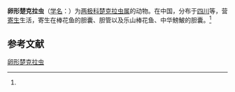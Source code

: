 {{Speciesbox
| name = 卵形楚克拉虫
| status = 
| status_system = 
| image = 
| genus = Zschokkella
| species = oviformis
| authority = (Ma, Dong et Wang, 1982)<ref name='id9275'>{{cite web| url =http://www.bioinfo.cn/db05/BjdwSpecies.php?action=view&id=9275| title =卵形楚克拉虫| work =《中国动物物种编目数据库》| publisher =中国科学院微生物研究所| author =中国科学院动物研究所| accessdate =2009-04-16| deadurl =yes| archiveurl =https://web.archive.org/web/20160305033012/http://www.bioinfo.cn/db05/BjdwSpecies.php?action=view&id=9275| archivedate =2016-03-05}}</ref>
}}

'''卵形楚克拉虫'''（[[学名|学名]]：{{lang|la|''Zschokkella oviformis''}}）为[[两极科|两极科]][[楚克拉虫属|楚克拉虫属]]的动物。在中国，分布于[[四川|四川]]等，营[[寄生|寄生]]生活，寄生在棒花鱼的胆囊、胆管以及乐山棒花鱼、中华鰟鮍的胆囊。<ref name='id9275'/>

== 参考文献 ==
{{reflist}}

{{Wikispecies|Zschokkella oviformis}}

[[Category:楚克拉虫属|卵形楚克拉虫]]


{{Cnidarian-stub}}